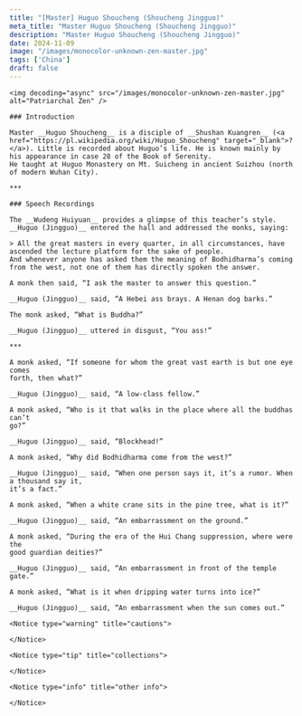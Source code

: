 ```yaml
---
title: "[Master] Huguo Shoucheng (Shoucheng Jingguo)"
meta_title: "Master Huguo Shoucheng (Shoucheng Jingguo)"
description: "Master Huguo Shoucheng (Shoucheng Jingguo)"
date: 2024-11-09
image: "/images/monocolor-unknown-zen-master.jpg"
tags: ['China']
draft: false
---
```


<div className="grid xl:grid-cols-8 lg:grid-cols-8 md:grid-cols-2 sm:grid-cols-2 xs:grid-cols-1 gap-8 bg-body dark:bg-darkmode-body">

  <div className="lg:col-span-3 md:col-span-1">

    <img decoding="async" src="/images/monocolor-unknown-zen-master.jpg" alt="Patriarchal Zen" />

    ### Introduction

    Master __Huguo Shoucheng__ is a disciple of __Shushan Kuangren__ (<a href="https://pl.wikipedia.org/wiki/Huguo_Shoucheng" target="_blank">?</a>). Little is recorded about Huguo’s life. He is known mainly by his appearance in case 28 of the Book of Serenity.
    He taught at Huguo Monastery on Mt. Suicheng in ancient Suizhou (north of modern Wuhan City).

    ***

  </div>

  <div className="lg:col-span-5 md:col-span-1">

    ### Speech Recordings

    The __Wudeng Huiyuan__ provides a glimpse of this teacher’s style.
    __Huguo (Jingguo)__ entered the hall and addressed the monks, saying:

    > All the great masters in every quarter, in all circumstances, have ascended the lecture platform for the sake of people.
    And whenever anyone has asked them the meaning of Bodhidharma’s coming from the west, not one of them has directly spoken the answer.

    A monk then said, “I ask the master to answer this question.”

    __Huguo (Jingguo)__ said, “A Hebei ass brays. A Henan dog barks.”

    The monk asked, “What is Buddha?”

    __Huguo (Jingguo)__ uttered in disgust, “You ass!”

    ***

    A monk asked, “If someone for whom the great vast earth is but one eye comes
    forth, then what?”

    __Huguo (Jingguo)__ said, “A low-class fellow.”

    A monk asked, “Who is it that walks in the place where all the buddhas can’t
    go?”

    __Huguo (Jingguo)__ said, “Blockhead!”

    A monk asked, “Why did Bodhidharma come from the west?”

    __Huguo (Jingguo)__ said, “When one person says it, it’s a rumor. When a thousand say it,
    it’s a fact.”

    A monk asked, “When a white crane sits in the pine tree, what is it?”

    __Huguo (Jingguo)__ said, “An embarrassment on the ground.”

    A monk asked, “During the era of the Hui Chang suppression, where were the
    good guardian deities?”

    __Huguo (Jingguo)__ said, “An embarrassment in front of the temple gate.”

    A monk asked, “What is it when dripping water turns into ice?”

    __Huguo (Jingguo)__ said, “An embarrassment when the sun comes out.”

    <Notice type="warning" title="cautions">

    </Notice>

    <Notice type="tip" title="collections">

    </Notice>

    <Notice type="info" title="other info">

    </Notice>

  </div>

</div>
